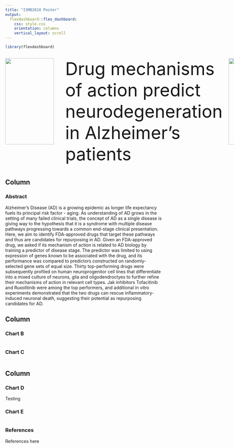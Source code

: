 ```yaml
---
title: "ISMB2018 Poster"
output:
  flexdashboard::flex_dashboard:
    css: style.css
    orientation: columns
    vertical_layout: scroll
---
```


```r
library(flexdashboard)
```

<div style="grid-template-columns: 20vw 1fr 20vw; display: grid;margin-right:20px">
<p stlye="padding:20px;">
<img width=90% height=auto src="img/mgh-logo.png">
</p>
<div>
<span style="font-size: 4em;text-align: center;">Drug mechanisms of action predict neurodegeneration in Alzheimer's patients</span>
</div>
<p stlye="padding:20px;">
<img width=90% height=auto src="img/hms-logo.png" style="float:right;">
</p>
</div>


Column {data-width=33%}
-----------------------------------------------------------------------

### Abstract

Alzheimer's Disease (AD) is a growing epidemic as longer life expectancy fuels its principal risk factor - aging. As understanding of AD grows in the setting of many failed clinical trials, the concept of AD as a single disease is giving way to the hypothesis that it is a syndrome with multiple disease pathways progressing towards a common end-stage clinical presentation. Here, we aim to identify FDA-approved drugs that target these pathways and thus are candidates for repurposing in AD. Given an FDA-approved drug, we asked if its mechanism of action is related to AD biology by training a predictor of disease stage. The predictor was limited to using expression of genes known to be associated with the drug, and its performance was compared to predictors constructed on randomly-selected gene sets of equal size. Thirty top-performing drugs were subsequently profiled on human neuroprogenitor cell lines that differentiate into a mixed culture of neurons, glia and oligodendroctyes to further refine their mechanisms of action in relevant cell types. Jak inhibitors Tofacitinib and Ruxolitinib were among the top performers, and additional in vitro experiments demonstrated that the two drugs can rescue inflammatory-induced neuronal death, suggesting their potential as repurposing candidates for AD.


Column {data-width=34%}
-----------------------------------------------------------------------

### Chart B

```r

```

### Chart C

```r

```

Column {data-width=33%}
-----------------------------------------------------------------------

### Chart D

Testing

### Chart E

```r

```

### References

References here
